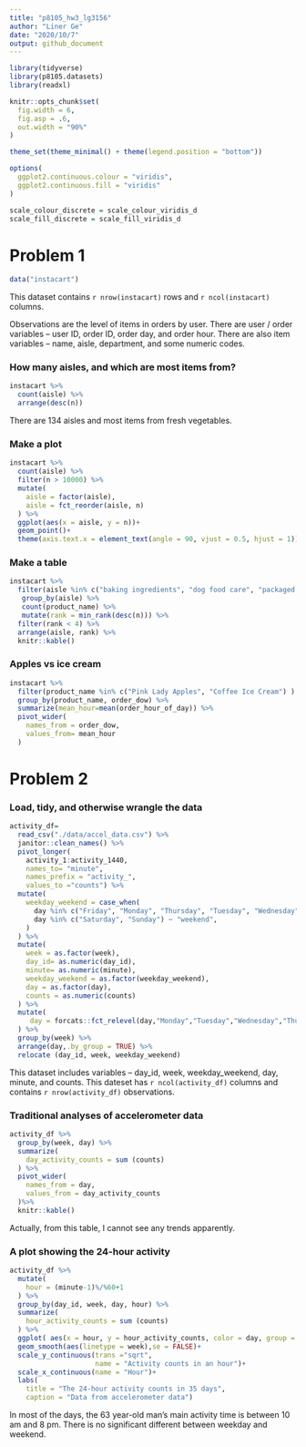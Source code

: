 ```yaml
---
title: "p8105_hw3_lg3156"
author: "Liner Ge"
date: "2020/10/7"
output: github_document
---
```


```r
library(tidyverse)
library(p8105.datasets)
library(readxl)

knitr::opts_chunk$set(
  fig.width = 6,
  fig.asp = .6,
  out.width = "90%"
)

theme_set(theme_minimal() + theme(legend.position = "bottom"))

options(
  ggplot2.continuous.colour = "viridis",
  ggplot2.continuous.fill = "viridis"
)

scale_colour_discrete = scale_colour_viridis_d
scale_fill_discrete = scale_fill_viridis_d
```

# Problem 1

```r
data("instacart")
```

This dataset contains `r nrow(instacart)` rows and `r ncol(instacart)` columns.

Observations are the level of items in orders by user. There are user / order variables -- user ID, order ID, order day, and order hour. There are also item variables -- name, aisle, department, and some numeric codes.

### How many aisles, and which are most items from?

```r
instacart %>% 
  count(aisle) %>% 
  arrange(desc(n))
```

There are 134 aisles and most items from fresh vegetables.

### Make a plot

```r
instacart %>% 
  count(aisle) %>% 
  filter(n > 10000) %>% 
  mutate(
    aisle = factor(aisle),
    aisle = fct_reorder(aisle, n)
  ) %>% 
  ggplot(aes(x = aisle, y = n))+
  geom_point()+
  theme(axis.text.x = element_text(angle = 90, vjust = 0.5, hjust = 1))
```

### Make a table

```r
instacart %>%
  filter(aisle %in% c("baking ingredients", "dog food care", "packaged vegetables fruits")) %>% 
   group_by(aisle) %>% 
   count(product_name) %>% 
   mutate(rank = min_rank(desc(n))) %>% 
  filter(rank < 4) %>% 
  arrange(aisle, rank) %>% 
  knitr::kable()
```

### Apples vs ice cream

```r
instacart %>% 
  filter(product_name %in% c("Pink Lady Apples", "Coffee Ice Cream") ) %>% 
  group_by(product_name, order_dow) %>% 
  summarize(mean_hour=mean(order_hour_of_day)) %>% 
  pivot_wider(
    names_from = order_dow,
    values_from= mean_hour
  )
```

# Problem 2

### Load, tidy, and otherwise wrangle the data

```r
activity_df=
  read_csv("./data/accel_data.csv") %>% 
  janitor::clean_names() %>% 
  pivot_longer(
    activity_1:activity_1440,
    names_to= "minute",
    names_prefix = "activity_",
    values_to ="counts") %>% 
  mutate(
    weekday_weekend = case_when(
      day %in% c("Friday", "Monday", "Thursday", "Tuesday", "Wednesday") ~ "weekday",
      day %in% c("Saturday", "Sunday") ~ "weekend",
    )
  ) %>% 
  mutate(
    week = as.factor(week),
    day_id= as.numeric(day_id),
    minute= as.numeric(minute),
    weekday_weekend = as.factor(weekday_weekend),
    day = as.factor(day),
    counts = as.numeric(counts)
  ) %>% 
  mutate(
     day = forcats::fct_relevel(day,"Monday","Tuesday","Wednesday","Thursday","Friday", "Saturday","Sunday")
  ) %>% 
  group_by(week) %>% 
  arrange(day,.by_group = TRUE) %>% 
  relocate (day_id, week, weekday_weekend)
```

This dataset includes variables --  day_id, week, weekday_weekend, day, minute, and counts. This dateset has `r ncol(activity_df) ` columns and contains `r nrow(activity_df)` observations. 

### Traditional analyses of accelerometer data

```r
activity_df %>% 
  group_by(week, day) %>% 
  summarize(
    day_activity_counts = sum (counts)
  ) %>% 
  pivot_wider(
    names_from = day,
    values_from = day_activity_counts
  )%>% 
  knitr::kable()
```

Actually, from this table, I cannot see any trends apparently.

### A plot showing the 24-hour activity

```r
activity_df %>% 
  mutate(
    hour = (minute-1)%/%60+1
  ) %>% 
  group_by(day_id, week, day, hour) %>% 
  summarize(
    hour_activity_counts = sum (counts)
  ) %>% 
  ggplot( aes(x = hour, y = hour_activity_counts, color = day, group = day_id))+
  geom_smooth(aes(linetype = week),se = FALSE)+
  scale_y_continuous(trans ="sqrt",
                     name = "Activity counts in an hour")+
  scale_x_continuous(name = "Hour")+
  labs(
    title = "The 24-hour activity counts in 35 days",
    caption = "Data from accelerometer data")
```

In most of the days, the 63 year-old man's main activity time is between 10 am and 8 pm. There is no significant different between weekday and weekend. 